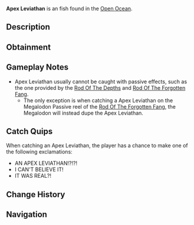 {{FishInfobox
|image          = Apex Leviathan.png
|rarity         = Apex
|sea            = Second Sea
|location       = [[Open Ocean]]
|sublocation    = 
|sources        = Fishing Rod
|nopassive      = 1
|radar_location = 
|xp             = 1600000
|weather        = Foggy
|time           = 
|season         = 
|bait           = Luminous Larva
|base_weight    = 1000000
|base_value     = 900000
|weight_range   = 700000
|base_chance    = 1
|base_resil     = -10
}}
'''Apex Leviathan''' is an {{Rarity|Apex}} fish found in the [[Open Ocean]].

== Description ==
{{Description|A shadowed serpent of the abyss, vast and coiling, its pale eyes pierce the darkness as it swallows ships whole.|Bestiary Entry}}

== Obtainment ==
{{Fish Availability|
Apex Fish Hunt/Apex Leviathan
|top_rods      = 
Great Rod of Oscar\14038.89\108855.86;
Astralhook Rod\13305.65\111680.9;
Azure Of Lagoon\11342.65\91132.68;
Leviathan's Fang Rod\11257.18\87065.53;
Treasure Rod\10835.44\98306.65;
Merchant Rod\10326.54\98133.81;
Ethereal Prism Rod\6918.08\65500.81;
No-Life Rod\7050.12\66928.8;
Seraphic Rod\6821.98\64957.21;
Rod Of The Forgotten Fang\6413.31\61046.48;
Challenger's Rod\6325.14\60067.24;
Zeus Rod\5997.3\56873.4
|recommended   = Astralhook Rod
}}

== Gameplay Notes ==
* Apex Leviathan usually cannot be caught with passive effects, such as the one provided by the [[Rod Of The Depths]] and [[Rod Of The Forgotten Fang]].
** The only exception is when catching a Apex Leviathan on the Megalodon Passive reel of the [[Rod Of The Forgotten Fang]], the Megalodon will instead dupe the Apex Leviathan.

== Catch Quips ==
When catching an Apex Leviathan, the player has a chance to make one of the following exclamations:
* AN APEX LEVIATHAN!?!?!
* I CAN'T BELIEVE IT!
* IT WAS REAL?!

== Change History ==
{{Change History|{{subst:Current Version}}}}

== Navigation ==
{{Fish Navbox|Open Ocean}}